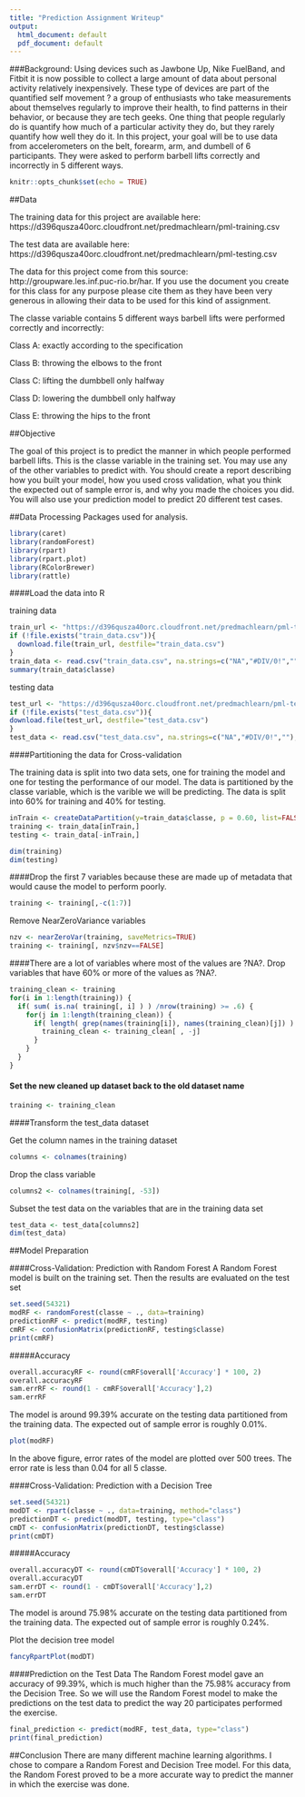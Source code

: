 ```yaml
---
title: "Prediction Assignment Writeup"
output:
  html_document: default
  pdf_document: default
---
```

###Background: 
Using devices such as Jawbone Up, Nike FuelBand, and Fitbit it is now possible to collect a large amount of data about personal activity 
relatively inexpensively. These type of devices are part of the quantified self movement ? a group of enthusiasts who take measurements 
about themselves regularly to improve their health, to find patterns in their behavior, or because they are tech geeks. One thing that 
people regularly do is quantify how much of a particular activity they do, but they rarely quantify how well they do it. In this project, 
your goal will be to use data from accelerometers on the belt, forearm, arm, and dumbell of 6 participants. They were asked to perform 
barbell lifts correctly and incorrectly in 5 different ways.

```r
knitr::opts_chunk$set(echo = TRUE)
```

##Data

The training data for this project are available here: https://d396qusza40orc.cloudfront.net/predmachlearn/pml-training.csv

The test data are available here: https://d396qusza40orc.cloudfront.net/predmachlearn/pml-testing.csv

The data for this project come from this source: http://groupware.les.inf.puc-rio.br/har. If you use the document you create for this 
class for any purpose please cite them as they have been very generous in allowing their data to be used for this kind of assignment.

The classe variable contains 5 different ways barbell lifts were performed correctly and incorrectly:

Class A: exactly according to the specification 

Class B: throwing the elbows to the front 

Class C: lifting the dumbbell only halfway 

Class D: lowering the dumbbell only halfway 

Class E: throwing the hips to the front 


##Objective

The goal of this project is to predict the manner in which people performed barbell lifts. This is the classe variable in the training set. You may use any of the other variables to predict with. You should create a report describing how you built your model, how you used cross validation, what you think the expected out of sample error is, and why you made the choices you did. You will also use your prediction model to predict 20 different test cases.

##Data Processing
Packages used for analysis. 

```r
library(caret)
library(randomForest)
library(rpart)
library(rpart.plot)
library(RColorBrewer)
library(rattle)
```

####Load the data into R

training data 
```r
train_url <- "https://d396qusza40orc.cloudfront.net/predmachlearn/pml-training.csv"
if (!file.exists("train_data.csv")){
  download.file(train_url, destfile="train_data.csv")
}
train_data <- read.csv("train_data.csv", na.strings=c("NA","#DIV/0!",""), header=TRUE)
summary(train_data$classe)
```

testing data
```r
test_url <- "https://d396qusza40orc.cloudfront.net/predmachlearn/pml-testing.csv"
if (!file.exists("test_data.csv")){
download.file(test_url, destfile="test_data.csv")
}
test_data <- read.csv("test_data.csv", na.strings=c("NA","#DIV/0!",""), header=TRUE)
```
####Partitioning the data for Cross-validation

The training data is split into two data sets, one for training the model and one for testing the performance of our model. The data is 
partitioned by the  classe variable, which is the varible we will be predicting. The data is split into 60% for training and 40% for testing.

```r
inTrain <- createDataPartition(y=train_data$classe, p = 0.60, list=FALSE)
training <- train_data[inTrain,]
testing <- train_data[-inTrain,]

dim(training)
dim(testing)
```
####Drop the first 7 variables because these are made up of metadata that would cause the model to perform poorly.
```r
training <- training[,-c(1:7)]
```
Remove NearZeroVariance variables
```r
nzv <- nearZeroVar(training, saveMetrics=TRUE)
training <- training[, nzv$nzv==FALSE]
```
####There are a lot of variables where most of the values are ?NA?. Drop variables that have 60% or more of the values as ?NA?.
```r
training_clean <- training
for(i in 1:length(training)) {
  if( sum( is.na( training[, i] ) ) /nrow(training) >= .6) {
    for(j in 1:length(training_clean)) {
      if( length( grep(names(training[i]), names(training_clean)[j]) ) == 1)  {
        training_clean <- training_clean[ , -j]
      }   
    } 
  }
}
```

#### Set the new cleaned up dataset back to the old dataset name
```r
training <- training_clean
```

####Transform the test_data dataset

Get the column names in the training dataset
```r
columns <- colnames(training)
```

Drop the class variable
```r
columns2 <- colnames(training[, -53])
```

Subset the test data on the variables that are in the training data set
```r
test_data <- test_data[columns2]
dim(test_data)
```

##Model Preparation

####Cross-Validation: Prediction with Random Forest
A Random Forest model is built on the training set. Then the results are evaluated on the test set

```r
set.seed(54321)
modRF <- randomForest(classe ~ ., data=training)
predictionRF <- predict(modRF, testing)
cmRF <- confusionMatrix(predictionRF, testing$classe)
print(cmRF)
```

#####Accuracy
```r
overall.accuracyRF <- round(cmRF$overall['Accuracy'] * 100, 2)
overall.accuracyRF
sam.errRF <- round(1 - cmRF$overall['Accuracy'],2)
sam.errRF 
```

The model is around 99.39% accurate on the testing data partitioned from the training data. The expected out of sample error is roughly 0.01%.
```r
plot(modRF)
```

In the above figure, error rates of the model are plotted over 500 trees. The error rate is less than 0.04 for all 5 classe.

####Cross-Validation: Prediction with a Decision Tree
```r
set.seed(54321)
modDT <- rpart(classe ~ ., data=training, method="class")
predictionDT <- predict(modDT, testing, type="class")
cmDT <- confusionMatrix(predictionDT, testing$classe)
print(cmDT)
```
#####Accuracy
```r
overall.accuracyDT <- round(cmDT$overall['Accuracy'] * 100, 2)
overall.accuracyDT
sam.errDT <- round(1 - cmDT$overall['Accuracy'],2)
sam.errDT
```

The model is around 75.98% accurate on the testing data partitioned from the training data. The expected out of sample error is roughly 0.24%.

Plot the decision tree model
```r
fancyRpartPlot(modDT)
```

####Prediction on the Test Data
The Random Forest model gave an accuracy of 99.39%, which is much higher than the 75.98% accuracy from the Decision Tree. So we will use 
the Random Forest model to make the predictions on the test data to predict the way 20 participates performed the exercise.

```r
final_prediction <- predict(modRF, test_data, type="class")
print(final_prediction)
```

##Conclusion
There are many different machine learning algorithms. I chose to compare a Random Forest and Decision Tree model. For this data, the Random 
Forest proved to be a more accurate way to predict the manner in which the exercise was done.